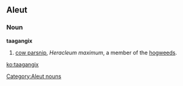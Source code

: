 ==Aleut==

===Noun===
'''taagangix'''

# [[cow parsnip]], ''Heracleum maximum'', a member of the [[hogweed]]s.

[[Category:Aleut nouns]]

[[ko:taagangix]]